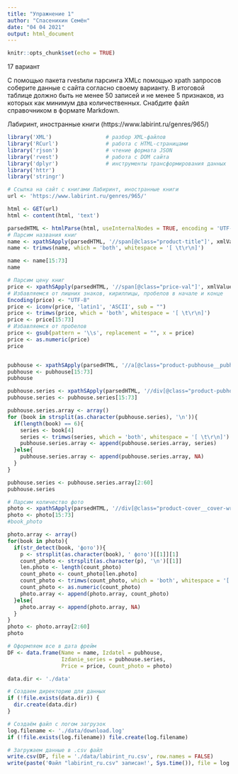 ---
title: "Упражнение 1"
author: "Спасенихин Семён"
date: "04 04 2021"
output: html_document
---

```{r setup, include=FALSE}
knitr::opts_chunk$set(echo = TRUE)
```

17 вариант

С помощью пакета rvestили парсинга XMLс помощью xpath запросов соберите данные с сайта согласно своему варианту. В итоговой таблице должно быть не менее 50 записей и не менее 5 признаков, из которых как минимум два количественных. Снабдите файл справочником в формате Markdown.

Лабиринт, иностранные книги (https://www.labirint.ru/genres/965/)

```{r}
library('XML')                 # разбор XML-файлов
library('RCurl')               # работа с HTML-страницами
library('rjson')               # чтение формата JSON
library('rvest')               # работа с DOM сайта
library('dplyr')               # инструменты трансформирования данных
library('httr')
library('stringr')

# Ссылка на сайт с книгами Лабиринт, иностранные книги
url <- 'https://www.labirint.ru/genres/965/'

html <- GET(url)
html <- content(html, 'text')

parsedHTML <- htmlParse(html, useInternalNodes = TRUE, encoding = 'UTF-8')
# Парсим названия книг
name <- xpathSApply(parsedHTML, '//span[@class="product-title"]', xmlValue)
name <- trimws(name, which = 'both', whitespace = '[ \t\r\n]')

name <- name[15:73]
name

# Парсим цену книг
price <- xpathSApply(parsedHTML, '//span[@class="price-val"]', xmlValue)
# Избавляемся от лишних знаков, кириллицы, пробелов в начале и конце
Encoding(price) <- "UTF-8"
price <- iconv(price, 'latin1', 'ASCII', sub = "")
price <- trimws(price, which = 'both', whitespace = '[ \t\r\n]')
price <- price[15:73]
# Избавляемся от пробелов
price <- gsub(pattern = '\\s', replacement = "", x = price)
price <- as.numeric(price)
price


pubhouse <- xpathSApply(parsedHTML, '//a[@class="product-pubhouse__pubhouse"]', xmlValue)
pubhouse <- pubhouse[15:73]
pubhouse

pubhouse.series <- xpathSApply(parsedHTML, '//div[@class="product-pubhouse"]', xmlValue)
pubhouse.series <- pubhouse.series[15:73]

pubhouse.series.array <- array()
for (book in strsplit(as.character(pubhouse.series), '\n')){
  if(length(book) == 6){
    series <- book[4]
    series <- trimws(series, which = 'both', whitespace = '[ \t\r\n]')
    pubhouse.series.array <- append(pubhouse.series.array, series)
  }else{
    pubhouse.series.array <- append(pubhouse.series.array, NA)
  }
}

pubhouse.series <- pubhouse.series.array[2:60]
pubhouse.series

# Парсим количество фото
photo <- xpathSApply(parsedHTML, '//div[@class="product-cover__cover-wrapper"]', xmlValue)
photo <- photo[15:73]
#book_photo

photo.array <- array()
for(book in photo){
  if(str_detect(book, 'фото')){
    p <- strsplit(as.character(book), ' фото')[[1]][1]
    count_photo <- strsplit(as.character(p), '\n')[[1]]
    len.photo <- length(count_photo)
    count_photo <- count_photo[len.photo]
    count_photo <- trimws(count_photo, which = 'both', whitespace = '[ \t\r\n]')
    count_photo <- as.numeric(count_photo)
    photo.array <- append(photo.array, count_photo)
  }else{
    photo.array <- append(photo.array, NA)
  }
}
photo <- photo.array[2:60]
photo

# Оформляем все в дата фрейм
DF <- data.frame(Name = name, Izdatel = pubhouse,
                 Izdanie_series = pubhouse.series,
                 Price = price, Count_photo = photo)

data.dir <- './data'

# Создаем директорию для данных
if (!file.exists(data.dir)) {
  dir.create(data.dir)
}

# Создаём файл с логом загрузок
log.filename <- './data/download.log'
if (!file.exists(log.filename)) file.create(log.filename)

# Загружаем данные в .csv файл
write.csv(DF, file = './data/labirint_ru.csv', row.names = FALSE)
write(paste('Файл "labirint_ru.csv" записан!', Sys.time()), file = log.filename, append = TRUE)
```
